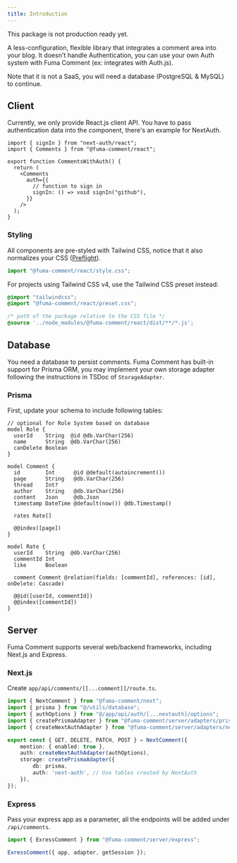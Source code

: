 ```yaml
---
title: Introduction
---
```



<Callout title="Early Review" type="warn">
  This package is not production ready yet.
</Callout>

A less-configuration, flexible library that integrates a comment area into your blog. It doesn't handle Authentication, you can use your own Auth system with Fuma Comment (ex: integrates with Auth.js).

Note that it is not a SaaS, you will need a database (PostgreSQL & MySQL) to continue.

## Client

Currently, we only provide React.js client API. You have to pass authentication data into the component, there's an example for NextAuth.

```tsx
import { signIn } from "next-auth/react";
import { Comments } from "@fuma-comment/react";

export function CommentsWithAuth() {
  return (
    <Comments
      auth={{
        // function to sign in
        signIn: () => void signIn("github"),
      }}
    />
  );
}
```

### Styling

All components are pre-styled with Tailwind CSS, notice that it also normalizes your CSS ([Preflight](https://tailwindcss.com/docs/preflight)).

```ts
import "@fuma-comment/react/style.css";
```

For projects using Tailwind CSS v4, use the Tailwind CSS preset instead:

```css
@import "tailwindcss";
@import "@fuma-comment/react/preset.css";

/* path of the package relative to the CSS file */
@source '../node_modules/@fuma-comment/react/dist/**/*.js';
```

## Database

You need a database to persist comments. Fuma Comment has built-in support for Prisma ORM, you may implement your own storage adapter following the instructions in TSDoc of `StorageAdapter`.

### Prisma

First, update your schema to include following tables:

```prisma
// optional for Role System based on database
model Role {
  userId    String  @id @db.VarChar(256)
  name      String  @db.VarChar(256)
  canDelete Boolean
}

model Comment {
  id        Int      @id @default(autoincrement())
  page      String   @db.VarChar(256)
  thread    Int?
  author    String   @db.VarChar(256)
  content   Json     @db.Json
  timestamp DateTime @default(now()) @db.Timestamp()

  rates Rate[]

  @@index([page])
}

model Rate {
  userId    String  @db.VarChar(256)
  commentId Int
  like      Boolean

  comment Comment @relation(fields: [commentId], references: [id], onDelete: Cascade)

  @@id([userId, commentId])
  @@index([commentId])
}
```

## Server

Fuma Comment supports several web/backend frameworks, including Next.js and Express.

### Next.js

Create `app/api/comments/[[...comment]]/route.ts`.

```ts title="app/api/comments/[[...comment]]/route.ts"
import { NextComment } from "@fuma-comment/next";
import { prisma } from "@/utils/database";
import { authOptions } from "@/app/api/auth/[...nextauth]/options";
import { createPrismaAdapter } from "@fuma-comment/server/adapters/prisma";
import { createNextAuthAdapter } from "@fuma-comment/server/adapters/next-auth";

export const { GET, DELETE, PATCH, POST } = NextComment({
	mention: { enabled: true },
	auth: createNextAuthAdapter(authOptions),
	storage: createPrismaAdapter({
		db: prisma,
		auth: 'next-auth', // Use tables created by NextAuth
	}),
});
```

### Express

Pass your express app as a parameter, all the endpoints will be added under `/api/comments`.

```ts
import { ExressComment } from "@fuma-comment/server/express";

ExressComment({ app, adapter, getSession });
```
